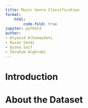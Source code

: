 ```yaml
---
title: Music Genre Classification
format:
    html:
        code-fold: true
jupyter: python3
author: 
- Alyazid Alhumaydani
- Razan Sendi
- Qusea Saif
- Ibrahim Alghrabi
---
```


# Introduction

# About the Dataset

